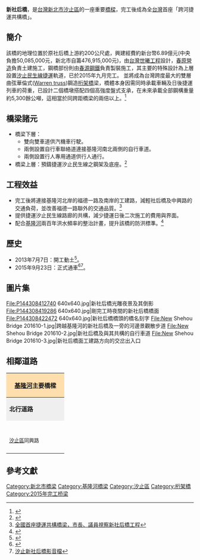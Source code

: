 {{Link style|time=2015-12-11T06:12:20+00:00}}
{{noteTA
|T=zh-hans:新社后桥;zh-hant:新社后橋;
|1=zh-hans:新社后桥;zh-hant:新社后橋;
|2=zh-hans:社后桥;zh-hant:社后橋;
}}
{{Infobox_Bridge
|bridge_name=新社后橋
|image= 新社后橋1.JPG
|image_size=250px
|caption= 施工中的新社后橋，其為雙層的華倫式桁架橋。
|official_name= 新社后橋
|other_name= 
|carries= 雙向雙車道、自行車及人行道<br/>[[臺北捷運|臺北捷運]][[民生汐止線|民生汐止線]]（計畫中）
|crosses= [[基隆河|基隆河]]
|locale= [[台灣|台灣]][[新北市|新北市]][[汐止區|汐止區]]
|builder=新工處
|maint= [[新北市政府工務局|新北市政府工務局]]
|id= 
|design= [[桁架橋|桁架橋]]
|material=鋼構橋
|mainspan= 
|length= {{convert|375|m|0|cuft|0|abbr=off}}
|width= {{convert|30|m}}
|height= 
|clearance= 
|below= 
|aadtraffic=
|pierswater=無
|begin=2013年7月7日
|complete=2015年9月
|open= 2015年9月23日
|cost=[[新台幣|新台幣]]6.89億元
|closed= 
|toll= 
|coordinates= 
}}
'''新社后橋'''，是[[台灣|台灣]][[新北市|新北市]][[汐止區|汐止區]]的一座重要[[橋樑|橋樑]]，完工後成為全[[台灣|台灣]]首座「跨河捷運共構橋」。

== 簡介 ==
該橋的地理位置於原社后橋上游約200公尺處，興建經費約新台幣6.89億元(中央負擔50,085,000元，新北市自籌476,915,000元)，由[[台灣世曦工程|台灣世曦工程]]設計，[[春原營造|春原營造]]負責土建施工，鋼橋部份則由[[春源鋼鐵|春源鋼鐵]]負責製裝施工，其主要的特殊設計為上層設置[[台北捷運民生汐止線|汐止民生線捷運]]軌道，已於2015年九月完工。
並將成為台灣跨度最大的雙層曲弦華倫式([[:en:Truss_bridge#Warren_truss|Warren truss]])鋼造[[桁架橋|桁架橋]]梁，橋體本身因需同時承載車輛及日後捷運列車的荷重，已設計二個橋墩搭配四個高強度盤式支承，在未來承載全部鋼構重量約5,300餘公噸，這相當於同跨距橋梁的兩倍以上。<ref>{{Cite web |url=http://61.222.185.194/?FID=14&CID=251068 |title=朱立倫視察新社后橋共構工程 |access-date=2014-11-06 |archive-date=2019-05-20 |archive-url=https://web.archive.org/web/20190520115622/http://61.222.185.194/?FID=14&CID=251068 |dead-url=no }}</ref>

== 橋梁諸元 ==
*橋梁下層：
**雙向雙車道供汽機車行駛。
**兩側設置自行車聯絡道連接基隆河南北兩側的自行車道。
**兩側設置行人專用通道供行人通行。
*橋梁上層：預鑄捷運汐止民生線之鋼架及底座。<ref>{{Cite web |url=https://drive.google.com/file/d/0B8Rupc-zEPr1R1RBMVhUazJsVW8/edit?pli=1 |title=新北市政府捷運工程局標註之捷運行駛新社后橋的示意圖 |access-date=2015-09-22 |archive-date=2019-05-18 |archive-url=https://web.archive.org/web/20190518234809/https://drive.google.com/file/d/0B8Rupc-zEPr1R1RBMVhUazJsVW8/edit?pli=1 |dead-url=no }}</ref>

== 工程效益 ==
*完工後將連接基隆河北岸的福德一路及南岸的工建路，減輕社后橋及中興路的交通負荷，並改善福德一路聯外的交通品質。<ref>[http://www.mygonews.com/news/detail/news_id/111247/  全國首座捷運共構橋梁，市長、議員視察新社后橋工程]</ref>
*提供捷運汐止民生線路廊的共構，減少捷運日後二次施工的費用與界面。
*配合[[基隆河|基隆河]]兩百年洪水頻率的整治計畫，提升該橋的防洪標準。<ref>{{Cite web |url=http://www.co.ntpc.gov.tw/PublicAffainDetail.aspx?entry=44 |title=新北市政府新建工程處-新社后橋工程說明 |access-date=2014-12-16 |archive-date=2014-12-22 |archive-url=https://web.archive.org/web/20141222043626/http://www.co.ntpc.gov.tw/PublicAffainDetail.aspx?entry=44 |dead-url=no }}</ref>

== 歷史 ==
*2013年7月7日：開工動土<ref>{{Cite web |url=http://www.traffic.ntpc.gov.tw/web/News?command=showDetail&postId=281173 |title=「新社后橋暨捷運汐止民生線共構工程」開工 |access-date=2014-01-28 |archive-date=2014-02-25 |archive-url=https://web.archive.org/web/20140225214517/http://www.traffic.ntpc.gov.tw/web/News?command=showDetail&postId=281173 |dead-url=no }}</ref>。
*2015年9月23日：正式通車<ref>{{cite web|language=zh-tw|url=http://www.appledaily.com.tw/realtimenews/article/new/20150923/697517/|title=全國首創捷運共構橋梁　新社后橋今通車|author=|publisher=蘋果日報|date=2015年9月23日|accessdate=2015-09-24|archive-date=2016-01-27|archive-url=https://web.archive.org/web/20160127020224/http://www.appledaily.com.tw/realtimenews/article/new/20150923/697517/|dead-url=no}}</ref><ref>[https://www.youtube.com/watch?v=sM3CUrxlWGM 汐止新社后橋影音檔]</ref>。

== 圖片集 ==
<gallery>
File:P144308412740 640x640.jpg|新社后橋光雕夜景及其倒影
File:P144308419286 640x640.jpg|剛完工時夜間的新社后橋橋面
File:P144308422472 640x640.jpg|新社后橋橋頭的橋名刻字
File:New Shehou Bridge 201610-1.jpg|跨越基隆河的新社后橋及一旁的河邊景觀散步道
File:New Shehou Bridge 201610-2.jpg|新社后橋及與其共構的自行車道
File:New Shehou Bridge 201610-3.jpg|新社后橋面工建路方向的交岔出入口
</gallery>

== 相鄰道路 ==
{|  class="toccolours" border="1" cellpadding="4" style="margin: 0 auto; border-collapse: collapse; text-align: center; white-space:nowrap;"
|-  
! colspan="3" style="background: #ffdead;" | '''[[基隆河|基隆河]]主要橋樑'''
|-
| style="background: #efefef;" | '''北行道路'''
| colspan="1" style= "background: #efefef;"    |'''[[基隆河|基隆河]]'''
| style="background: #efefef;" | '''南行道路'''
|-
| style="width:140px; height:88px;" | <br /><small>[[汐止區|汐止區]]同興路</small>
| style="width:200px; height:75px;" | '''新社后橋'''<br /><small>''往''</small><br /><small>''←[[汐止區|汐止區]]　　　　[[汐止區|汐止區]]→''</small>
| style="width:140px; height:75px;" | <br /><small>[[汐止區|汐止區]]同興路</small>
{| border="0"
|}
|}

== 參考文獻 ==
{{reflist}}
{{Commonscat|New Shehou Bridge}}
{{淡水河流域橋樑}}
[[Category:新北市橋梁|Category:新北市橋梁]]
[[Category:基隆河橋梁|Category:基隆河橋梁]]
[[Category:汐止區|Category:汐止區]]
[[Category:桁架橋|Category:桁架橋]]
[[Category:2015年完工桥梁|Category:2015年完工桥梁]]